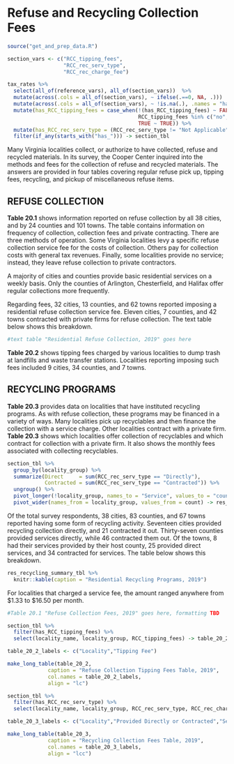 # Refuse and Recycling Collection Fees

```r
source("get_and_prep_data.R")

section_vars <- c("RCC_tipping_fees",
                  "RCC_rec_serv_type",
                  "RCC_rec_charge_fee")

tax_rates %>% 
  select(all_of(reference_vars), all_of(section_vars))  %>%
  mutate(across(.cols = all_of(section_vars), ~ ifelse(.==0, NA, .)))   %>%   # Convert zero values to NA's
  mutate(across(.cols = all_of(section_vars), ~ !is.na(.), .names = "has_{.col}")) %>%
  mutate(has_RCC_tipping_fees = case_when(!(has_RCC_tipping_fees) ~ FALSE,
                                          RCC_tipping_fees %in% c("no", "No", "N/A", "Landfill closed") ~ FALSE,
                                          TRUE ~ TRUE)) %>%
  mutate(has_RCC_rec_serv_type = (RCC_rec_serv_type != "Not Applicable")) %>%
  filter(if_any(starts_with("has_"))) -> section_tbl
```

Many Virginia localities collect, or authorize to have collected,  refuse  and  recycled  materials.  In  its  survey,  the  Cooper Center inquired into the methods and fees for the collection  of  refuse  and  recycled  materials.  The  answers  are provided in four tables covering regular refuse pick up, tipping fees, recycling, and pickup of miscellaneous refuse items.

## REFUSE COLLECTION

**Table 20.1** shows information reported on refuse collection by all 38 cities, and by 24 counties and 101 towns. The table contains information on frequency of collection, collection fees  and  private  contracting.  There  are  three  methods  of  operation.  Some  Virginia  localities  levy  a  specific  refuse collection service fee for the costs of collection. Others pay for collection costs with general tax revenues. Finally, some localities provide no service; instead, they leave refuse collection to private contractors. 

A  majority  of  cities  and  counties  provide  basic  residential  services  on  a  weekly  basis.  Only  the  counties  of  Arlington, Chesterfield, and Halifax offer regular collections more frequently.

Regarding  fees,  32  cities,  13  counties,  and  62  towns  reported  imposing  a  residential  refuse  collection  service  fee. Eleven cities, 7 counties, and 42 towns contracted with private firms  for  refuse  collection.  The  text  table  below  shows this breakdown.

```r
#text table "Residential Refuse Collection, 2019" goes here
```

**Table 20.2** shows tipping fees charged by various localities  to  dump  trash  at  landfills  and  waste  transfer  stations.  Localities  reporting  imposing  such  fees  included  9  cities,  34 counties, and 7 towns.

## RECYCLING PROGRAMS

**Table 20.3** provides data on localities that have instituted recycling  programs.  As  with  refuse  collection,  these  programs may be financed in a variety of ways. Many localities pick  up  recyclables  and  then  finance  the  collection  with  a  service  charge.  Other  localities  contract  with  a  private  firm. **Table 20.3** shows which localities offer collection of recyclables and which contract for collection with a private firm. It also shows the monthly fees associated with collecting recyclables.

```r
section_tbl %>%
  group_by(locality_group) %>%
  summarize(Direct     = sum(RCC_rec_serv_type == "Directly"),
            Contracted = sum(RCC_rec_serv_type == "Contracted")) %>%
  ungroup() %>%
  pivot_longer(!locality_group, names_to = "Service", values_to = "count") %>%
  pivot_wider(names_from = locality_group, values_from = count) -> res_recycling_summary_tbl
```

Of  the  total  survey  respondents,  38  cities,  83  counties, and 67 towns reported having some form of recycling activity.  Seventeen  cities  provided  recycling  collection  directly,  and  21  contracted  it  out.  Thirty-seven  counties  provided services directly, while 46 contracted them out. Of the towns, 8 had their services provided by their host county, 25 provided direct services, and 34 contracted for services. The table below shows this breakdown.


```r
res_recycling_summary_tbl %>%
  knitr::kable(caption = "Residential Recycling Programs, 2019")
```


For  localities  that  charged  a  service  fee,  the  amount  ranged anywhere from \$1.33 to $16.50 per month.

```r
#Table 20.1 "Refuse Collection Fees, 2019" goes here, formatting TBD
```

```r
section_tbl %>% 
  filter(has_RCC_tipping_fees) %>%
  select(locality_name, locality_group, RCC_tipping_fees) -> table_20_2

table_20_2_labels <- c("Locality","Tipping Fee")

make_long_table(table_20_2, 
             caption = "Refuse Collection Tipping Fees Table, 2019", 
             col.names = table_20_2_labels, 
             align = "lc")
```

```r
section_tbl %>% 
  filter(has_RCC_rec_serv_type) %>%
  select(locality_name, locality_group, RCC_rec_serv_type, RCC_rec_charge_fee) -> table_20_3

table_20_3_labels <- c("Locality","Provided Directly or Contracted","Service Fee")

make_long_table(table_20_3, 
             caption = "Recycling Collection Fees Table, 2019", 
             col.names = table_20_3_labels, 
             align = "lcc")
```
